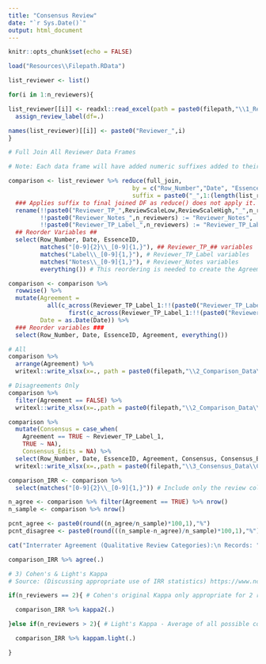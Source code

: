 ```yaml
---
title: "Consensus Review"
date: "`r Sys.Date()`"
output: html_document
---
```


<!-- Setup -->

```r
knitr::opts_chunk$set(echo = FALSE)

load("Resources\\Filepath.RData")

```

```r

list_reviewer <- list()

for(i in 1:n_reviewers){

list_reviewer[[i]] <- readxl::read_excel(path = paste0(filepath,"\\1_Reviewed_Data\\Reviewer_",i,"\\Reviewer_",i,"_Data.xlsx")) %>%
  assign_review_label(df=.)

names(list_reviewer)[[i]] <- paste0("Reviewer_",i)
}

```

```r

# Full Join All Reviewer Data Frames

# Note: Each data frame will have added numeric suffixes added to their review columns. These suffixes can be used to identify individual reviewer scores once they are all joined together. (Ex: We have 3 reviewers using a 1-5 scale, we will join all their review DFs into one DF. Review columns will be: Reviewer_TP_15_[1-3], Reviewer_Notes_[1-3], and Reviewer_TP_Label_[1-3])

comparison <- list_reviewer %>% reduce(full_join,
                                   by = c("Row_Number","Date", "EssenceID", select_fields),
                                   suffix = paste0("_",1:(length(list_reviewer)-1))) %>%
  ### Applies suffix to final joined DF as reduce() does not apply it. ###
  rename(!!paste0("Reviewer_TP_",ReviewScaleLow,ReviewScaleHigh,"_",n_reviewers) := !!paste0("Reviewer_TP_",ReviewScaleLow,ReviewScaleHigh),
         !!paste0("Reviewer_Notes_",n_reviewers) := "Reviewer_Notes",
         !!paste0("Reviewer_TP_Label_",n_reviewers) := "Reviewer_TP_Label") %>%
  ## Reorder Variables ##
  select(Row_Number, Date, EssenceID,
         matches("[0-9]{2}\\_[0-9]{1,}"), ## Reviewer_TP_## variables
         matches("Label\\_[0-9]{1,}"), # Reviewer_TP_Label variables
         matches("Notes\\_[0-9]{1,}"), # Reviewer_Notes variables
         everything()) # This reordering is needed to create the Agreement variable.


```

```r

comparison <- comparison %>%
  rowwise() %>%
  mutate(Agreement =
           all(c_across(Reviewer_TP_Label_1:!!(paste0("Reviewer_TP_Label_",n_reviewers))) ==
                 first(c_across(Reviewer_TP_Label_1:!!(paste0("Reviewer_TP_Label_",n_reviewers))))), # Agreement assess the IRR of Qualitative Review Categories (FP/Uncertain/TP),
         Date = as.Date(Date)) %>% 
  ### Reorder variables ###
  select(Row_Number, Date, EssenceID, Agreement, everything())

```

<!-- Write Data -->

```r

# All
comparison %>%
  arrange(Agreement) %>%
  writexl::write_xlsx(x=., path = paste0(filepath,"\\2_Comparison_Data\\Comparison_Data_All.xlsx"))

# Disagreements Only
comparison %>%
  filter(Agreement == FALSE) %>%
  writexl::write_xlsx(x=.,path = paste0(filepath,"\\2_Comparison_Data\\Comparison_Data_Disagreements.xlsx"))

```

```r

comparison %>%
  mutate(Consensus = case_when(
    Agreement == TRUE ~ Reviewer_TP_Label_1,
    TRUE ~ NA),
    Consensus_Edits = NA) %>%
  select(Row_Number, Date, EssenceID, Agreement, Consensus, Consensus_Edits, everything()) %>%
  writexl::write_xlsx(x=.,path = paste0(filepath,"\\3_Consensus_Data\\Consensus_Data.xlsx"))

```

<!-- Assessing Interrater Reliability (IRR) -->

```r

comparison_IRR <- comparison %>%
  select(matches("[0-9]{2}\\_[0-9]{1,}")) # Include only the review columns with assigned values on the rating scale.
```

```r

n_agree <- comparison %>% filter(Agreement == TRUE) %>% nrow()
n_sample <- comparison %>% nrow()

pcnt_agree <- paste0(round((n_agree/n_sample)*100,1),"%")
pcnt_disagree <- paste0(round(((n_sample-n_agree)/n_sample)*100,1),"%")

cat("Interrater Agreement (Qualitative Review Categories):\n Records: ",n_sample,"\n Raters: ", n_reviewers,"\n %-agree: ", pcnt_agree)

```

```r

comparison_IRR %>% agree(.)
```

```r

# 3) Cohen's & Light's Kappa
# Source: (Discussing appropriate use of IRR statistics) https://www.ncbi.nlm.nih.gov/pmc/articles/PMC3402032/

if(n_reviewers == 2){ # Cohen's original Kappa only appropriate for 2 reviewers

  comparison_IRR %>% kappa2(.)

}else if(n_reviewers > 2){ # Light's Kappa - Average of all possible combinations of 2x2 Cohen Kappa's

  comparison_IRR %>% kappam.light(.)

}

```

